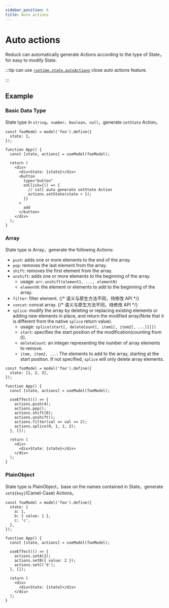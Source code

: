 ```yaml
---
sidebar_position: 6
title: Auto actions
---
```

# Auto actions


<ReduckTip />

Reduck can automatically generate Actions according to the type of State，for easy to modify State.

:::tip
can use [`runtime.state.autoActions`](/configure/app/runtime/state#autoactions) close auto actions feature.

:::

## Example

### Basic Data Type

State type in `string`、`number`、`boolean`、`null`，generate `setState` Action。

```tsx title="example"
const fooModel = model('foo').define({
  state: 1,
});

function App() {
  const [state, actions] = useModel(fooModel);

  return (
    <div>
      <div>State: {state}</div>
      <button
        type="button"
        onClick={() => {
          // call auto generate setState Action
          actions.setState(state + 1);
        }}
      >
        add
      </button>
    </div>
  );
}
```

### Array

State type is Array，generate the following Actions:

- `push`: adds one or more elements to the end of the array.
- `pop`: removes the last element from the array.
- `shift`: removes the first element from the array.
- `unshift`: adds one or more elements to the beginning of the array.
  - usage: `arr.unshift(element1, ..., elementN)`
  - `elementN`: the element or elements to add to the beginning of the array.
- `filter`: filter element.
{/* 语义与原生方法不同，待修改 API  */}
- `concat`: concat array.
{/* 语义与原生方法不同，待修改 API  */}
- `splice`: modify the array by deleting or replacing existing elements or adding new elements in place, and return the modified array(Note that it is different from the native `splice` return value).
  - usage: `splice(start[, deleteCount[, item1[, item2[, ...]]]])`
  - `start`: specifies the start position of the modification(counting from 0).
  - `deleteCount`: an integer representing the number of array elements to remove.
  - `item, item2, ...`: The elements to add to the array, starting at the start position. If not specified, `splice` will only delete array elements.

```tsx title="example"
const fooModel = model('foo').define({
  state: [1, 2, 3],
});

function App() {
  const [state, actions] = useModel(fooModel);

  useEffect(() => {
    actions.push(4);
    actions.pop();
    actions.shift(0);
    actions.unshift();
    actions.filter(val => val <= 2);
    actions.splice(0, 1, 1, 2);
  }, []);

  return (
    <div>
      <div>State: {state}</div>
    </div>
  );
}
```

### PlainObject

State type is PlainObject，base on the names contained in State，generate `set${key}`(Camel-Case) Actions。

```tsx title="example"
const fooModel = model('foo').define({
  state: {
    a: 1,
    b: { value: 1 },
    c: 'c',
  },
});

function App() {
  const [state, actions] = useModel(fooModel);

  useEffect(() => {
    actions.setA(2);
    actions.setB({ value: 2 });
    actions.setC('d');
  }, []);

  return (
    <div>
      <div>State: {state}</div>
    </div>
  );
}
```
